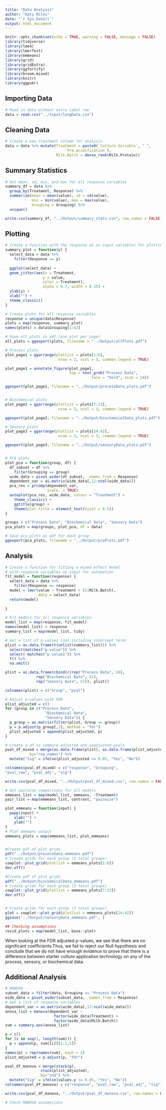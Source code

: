 ```yaml
---
title: "Data Analysis"
author: "Katy Miles"
date: "`r Sys.Date()`"
output: html_document
---
```


```r
knitr::opts_chunk$set(echo = TRUE, warning = FALSE, message = FALSE)
library(tidyverse)
library(lme4)
library(lmerTest)
library(emmeans)
library(grid)
library(gridExtra)
library(ggfortify)
library(broom.mixed)
library(knitr)
library(ggpubr)
```

## Importing Data

```r
# Read in data without extra label row
data = read.csv("../Input/longData.csv")
```

## Cleaning Data

```r
# Create a new treatment column for analysis
data = data %>% mutate(Treatment = paste0(`Culture.Variable`, " ", 
                           `Pre.acidification`),
                       Milk.Batch = dense_rank(Milk.Protein))

```

## Summary Statistics

```r
# Get mean, sd, min, and max for all response variables
summary_df = data %>%
  group_by(Treatment, Response) %>%
  summarise(mean = mean(value), sd = sd(value),
            min = min(value), max = max(value), 
            Grouping = Grouping) %>%
  unique()

write.csv(summary_df, "../Output/summary_stats.csv", row.names = FALSE)
```

## Plotting

```r
# Create a function with the response as an input variables for plotting
summary_plot = function(y) {
  select_data = data %>%
    filter(Response == y)
  
  ggplot(select_data) + 
  geom_jitter(aes(x = Treatment, 
                 y = value,
                 color = Treatment),
                 alpha = 0.7, width = 0.15) +
  ylab(y) +
  xlab("") + 
  theme_classic() 
}

# Create plots for all response variables
response = unique(data$Response)
plots = map(response, summary_plot)
names(plots) = data$Grouping[1:42]

# Save all plots in pdf (one plot per page)
all_plots = ggexport(plots, filename = "../Output/allPlots.pdf")

# Process plots
plot_page1 = ggarrange(plotlist = plots[1:6],
                        nrow = 2, ncol = 3, common.legend = TRUE)

plot_page1 = annotate_figure(plot_page1,
                             top = text_grob("Process Data", 
                                       face = "bold", size = 14))

ggexport(plot_page1, filename = "../Output/processData_plots.pdf")


# Biochemical plots
plot_page2 = ggarrange(plotlist = plots[7:23],
                        nrow = 3, ncol = 3, common.legend = TRUE)

ggexport(plot_page2, filename = "../Output/biochemicalData_plots.pdf")

# Sensory plots
plot_page3 = ggarrange(plotlist = plots[24:42],
                        nrow = 3, ncol = 3, common.legend = TRUE)

ggexport(plot_page3, filename = "../Output/sensoryData_plots.pdf")


# PCA plots
plot_pca = function(group, df) {
  df_subset = df %>% 
    filter(Grouping == group)
  wide_data = pivot_wider(df_subset,  names_from = Response)
  dependent_var = as.matrix(wide_data[,12:ncol(wide_data)])
  pca_res = prcomp(dependent_var,
                   scale. = TRUE)
  autoplot(pca_res, wide_data, colour = "Treatment") + 
    theme_classic() + 
    ggtitle(group) + 
    theme(plot.title = element_text(hjust = 0.5))
}

groups = c("Process Data", "Biochemical Data", "Sensory Data")
pca_plots = map(groups, plot_pca, df = data)

# Save pca plots as pdf for each group
ggexport(pca_plots, filename = "../Output/pcaPlots.pdf")
```

## Analysis

```r
# Create a function for fitting a mixed effect model
# with response variables as input for automation
fit_model = function(response) {
  select_data = data %>%
    filter(Response == response)
  model = lmer(value ~ Treatment + (1|Milk.Batch),
               data = select_data)
  return(model)
  
}

# Fit models for all response variables
model_list = map(response, fit_model)
names(model_list) = response
summary_list = map(model_list, tidy)

# Get a list of p-values (not including intercept term)
plist = as.data.frame(t(unlist(summary_list))) %>%
  select(matches("p.value")) %>%
  select(-matches("p.value1")) %>%
  t() %>%
  na.omit()

plist = as.data.frame(cbind(c(rep("Process Data", 18),
              rep("Biochemical Data", 51),
              rep("Sensory Data", 57)), plist))

colnames(plist) = c("Group", "pval")

# Adjust p-values with FDR
plist_adjusted = c()
for (group in c("Process Data", 
                  "Biochemical Data",
                  "Sensory Data")) {
  p_group = as.matrix(filter(plist, Group == group))
  p = p.adjust(p_group[,2], method = "fdr")
  plist_adjusted = append(plist_adjusted, p)
}

# Create a df to compare adjusted and unadjusted pvals
pval_df_mixed = merge(as.data.frame(plist), as.data.frame(plist_adjusted),
           by="row.names") %>%
  mutate("Sig" = ifelse(plist_adjusted <= 0.05, "Yes", "No"))

colnames(pval_df_mixed) = c("response", "Grouping",
"pval_raw", "pval_adj", "sig")

write.csv(pval_df_mixed, "../Output/pval_df_mixed.csv", row.names = FALSE)

# Get pairwise comparisons for all models
emmeans_list = map(model_list, emmeans, ~Treatment)
pair_list = map(emmeans_list, contrast, "pairwise")

plot_emmeans = function(input) {
  pwpp(input) + 
    xlab("") + 
    ylab("")
}
# Plot emmeans output
emmeans_plots = map(emmeans_list, plot_emmeans)


#Create pdf of plot grids
pdf("../Output/processData_emmeans.pdf")
# Create grids for each group (3 total groups)
cowplot::plot_grid(plotlist = emmeans_plots[1:6])
dev.off()

#Create pdf of plot grids
pdf("../Output/biochemicalData_emmeans.pdf")
# Create grids for each group (3 total groups)
cowplot::plot_grid(plotlist = emmeans_plots[7:23])
dev.off()


# Create grids for each group (3 total groups)
plot = cowplot::plot_grid(plotlist = emmeans_plots[24:42])
ggsave("../Output/sensoryData_emmeans.pdf", )

## Checking assumptions
resid_plots = map(model_list, base::plot)
```

When looking at the FDR adjusted p-values, we see that there are no significant coefficients.Thus, we fail to reject our Null hypothesis and conclude that we do not have enough evidence to prove that there is a difference between starter culture application technology on any of the process, sensory, or biochemical data.

## Additional Analysis
```r
# MANOVA
subset_data = filter(data, Grouping == "Process Data")
wide_data = pivot_wider(subset_data,  names_from = Response)
# Get a list of response variables
dependent_var = as.matrix(wide_data[,13:ncol(wide_data)])
anova_list = manova(dependent_var ~
                      factor(wide_data$Treatment) +
                      factor(wide_data$Milk.Batch))
sum = summary.aov(anova_list)

p = c()
for (i in seq(1, length(sum))) {
  p = append(p, sum[[i]][1:2,5])
}
names(p) = rep(names(sum), each = 2)
plist_adjusted = p.adjust(p, "fdr")

pval_df_manova = merge(stack(p), 
                stack(plist_adjusted), 
                by="ind") %>%
  mutate("Sig" = ifelse(values.y <= 0.05, "Yes", "No"))
colnames(pval_df_manova) = c("response", "pval_raw", "pval_adj", "sig")

write.csv(pval_df_manova, "../Output/pval_df_manova.csv", row.names = FALSE)

# Check MANOVA assumptions
```
